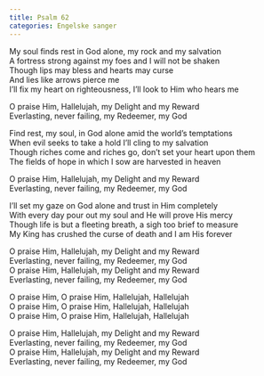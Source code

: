 ```yaml
---
title: Psalm 62
categories: Engelske sanger
---
```


My soul finds rest in God alone, my rock and my salvation  
A fortress strong against my foes and I will not be shaken  
Though lips may bless and hearts may curse  
And lies like arrows pierce me  
I'll fix my heart on righteousness, I'll look to Him who hears
me

O praise Him, Hallelujah, my Delight and my Reward  
Everlasting, never failing, my Redeemer, my God

Find rest, my soul, in God alone amid the world's temptations  
When evil seeks to take a hold I'll cling to my salvation  
Though riches come and riches go, don't set your heart upon them  
The fields of hope in which I sow are harvested in heaven

O praise Him, Hallelujah, my Delight and my Reward  
Everlasting, never failing, my Redeemer, my God

I'll set my gaze on God alone and trust in Him completely  
With every day pour out my soul and He will prove His mercy  
Though life is but a fleeting breath, a sigh too brief to measure  
My King has crushed the curse of death and I am His forever

O praise Him, Hallelujah, my Delight and my Reward  
Everlasting, never failing, my Redeemer, my God  
O praise Him, Hallelujah, my Delight and my Reward  
Everlasting, never failing, my Redeemer, my God

O praise Him, O praise Him, Hallelujah, Hallelujah  
O praise Him, O praise Him, Hallelujah, Hallelujah  
O praise Him, O praise Him, Hallelujah, Hallelujah

O praise Him, Hallelujah, my Delight and my Reward  
Everlasting, never failing, my Redeemer, my God  
O praise Him, Hallelujah, my Delight and my Reward  
Everlasting, never failing, my Redeemer, my God
